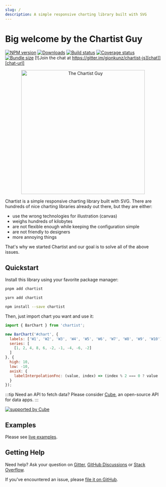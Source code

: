 ```yaml
---
slug: /
description: A simple responsive charting library built with SVG
---
```



# Big welcome by the Chartist Guy

[![NPM version][npm]][npm-url]
[![Downloads][downloads]][downloads-url]
[![Build status][build]][build-url]
[![Coverage status][coverage]][coverage-url]
[![Bundle size][size]][size-url]
[![Join the chat at https://gitter.im/gionkunz/chartist-js][chat]][chat-url]

[npm]: https://img.shields.io/npm/v/chartist.svg
[npm-url]: https://www.npmjs.com/package/chartist

[downloads]: https://img.shields.io/npm/dm/chartist.svg
[downloads-url]: https://www.npmjs.com/package/chartist

[build]: https://img.shields.io/github/workflow/status/chartist-js/chartist/CI.svg
[build-url]: https://github.com/chartist-js/chartist/actions

[coverage]: https://img.shields.io/codecov/c/github/chartist-js/chartist.svg
[coverage-url]: https://app.codecov.io/gh/chartist-js/chartist

[size]: https://img.shields.io/bundlephobia/minzip/chartist
[size-url]: https://bundlephobia.com/package/chartist

[chat]: https://badges.gitter.im/gionkunz/chartist-js.svg
[chat-url]: https://gitter.im/gionkunz/chartist-js?utm_source=badge&utm_medium=badge&utm_campaign=pr-badge&utm_content=badge

<p align="center">
  <img width="400" alt="The Chartist Guy" src={logoUrl}/>
</p>

Chartist is a simple responsive charting library built with SVG. There are hundreds of nice charting libraries already
out there, but they are either:

- use the wrong technologies for illustration (canvas)
- weighs hundreds of kilobytes
- are not flexible enough while keeping the configuration simple
- are not friendly to designers
- more annoying things

That's why we started Chartist and our goal is to solve all of the above issues.

## Quickstart

Install this library using your favorite package manager:

<Tabs>
  <TabItem value="pnpm" default>

  ```bash
  pnpm add chartist
  ```

  </TabItem>
  <TabItem value="yarn">

  ```bash
  yarn add chartist
  ```

  </TabItem>
  <TabItem value="npm">

  ```bash
  npm install --save chartist
  ```

  </TabItem>
</Tabs>

Then, just import chart you want and use it:

```js
import { BarChart } from 'chartist';

new BarChart('#chart', {
  labels: ['W1', 'W2', 'W3', 'W4', 'W5', 'W6', 'W7', 'W8', 'W9', 'W10'],
  series: [
    [1, 2, 4, 8, 6, -2, -1, -4, -6, -2]
  ]
}, {
  high: 10,
  low: -10,
  axisX: {
    labelInterpolationFnc: (value, index) => (index % 2 === 0 ? value : null)
  }
});
```

:::tip Need an API to fetch data?
Please consider [Cube](https://cube.dev/?ref=eco-chartist), an open-source API for data apps.
:::

[![supported by Cube](https://user-images.githubusercontent.com/986756/154330861-d79ab8ec-aacb-4af8-9e17-1b28f1eccb01.svg)](https://cube.dev/?ref=eco-chartist)

## Examples

Please see [live examples](/examples).

## Getting Help

Need help? Ask your question on [Gitter](https://gitter.im/gionkunz/chartist-js), [GitHub Discussions](https://github.com/chartist-js/chartist/discussions) or [Stack Overflow](https://stackoverflow.com/questions/tagged/chartist.js).

If you've encountered an issue, please [file it on GitHub](https://github.com/chartist-js/chartist/issues).
